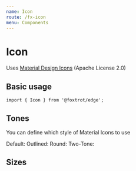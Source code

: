 ```yaml
---
name: Icon
route: /fx-icon
menu: Components
---
```



# Icon

Uses [Material Design Icons](https://material.io/resources/icons/?style=baseline) (Apache License 2.0)

## Basic usage

```tsx
import { Icon } from '@foxtrot/edge';
```

<Playground>
  <Inline>
    <Icon icon="build" />
  </Inline>
</Playground>

## Tones

You can define which style of Material Icons to use

<Playground>
  <Inline alignY="center">
    <Inline space="xs" alignY="center">
      Default:
      <Icon icon="build" title="default" tone="default" />
    </Inline>
    <Inline space="xs" alignY="center">
      Outlined:
      <Icon icon="build" title="outlined" tone="outlined" />
    </Inline>
    <Inline space="xs" alignY="center">
      Round:
      <Icon icon="build" title="round" tone="round" />
    </Inline>
    <Inline space="xs" alignY="center">
      Two-Tone:
      <Icon icon="build" title="two-tone" tone="two-tone" />
    </Inline>
  </Inline>
</Playground>

## Sizes

<Playground>
  <Inline>
    <Icon icon="format_size" size="xs" />
    <Icon icon="format_size" size="s" />
    <Icon icon="format_size" size="m" />
    <Icon icon="format_size" size="l" />
    <Icon icon="format_size" size="xl" />
  </Inline>
</Playground>
